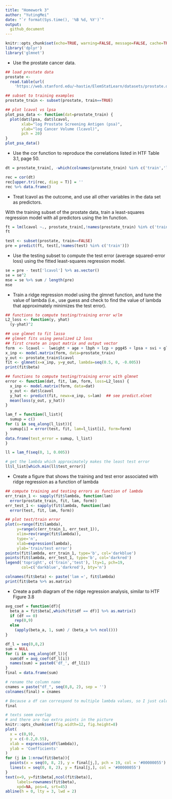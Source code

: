 ```yaml
---
title: "Homework 3"
author: "YutingMei"
date: "`r format(Sys.time(), '%B %d, %Y')`"
output:
  github_document
---
```


```r
knitr::opts_chunk$set(echo=TRUE, warning=FALSE, message=FALSE, cache=TRUE)
library('dplyr')
library('glmnet')
```

* Use the prostate cancer data.

```r
## load prostate data
prostate <- 
  read.table(url(
    'https://web.stanford.edu/~hastie/ElemStatLearn/datasets/prostate.data'))
```

```r
## subset to training examples
prostate_train <- subset(prostate, train==TRUE)
```

```r
## plot lcavol vs lpsa
plot_psa_data <- function(dat=prostate_train) {
  plot(dat$lpsa, dat$lcavol,
       xlab="log Prostate Screening Antigen (psa)",
       ylab="log Cancer Volume (lcavol)",
       pch = 20)
}
plot_psa_data()
```

* Use the cor function to reproduce the correlations listed in HTF Table 3.1, page 50.

```r
dt = prostate_train[, -which(colnames(prostate_train) %in% c('train','lpsa'))]
```

```r
rec = cor(dt)
rec[upper.tri(rec, diag = T)] = ''
rec %>% data.frame()
```

* Treat lcavol as the outcome, and use all other variables in the data set as predictors.

With the training subset of the prostate data, train a least-squares regression model with all predictors using the lm function.

```r
ft = lm(lcavol ~., prostate_train[,!names(prostate_train) %in% c('train')])
ft
```

```r
test <- subset(prostate, train==FALSE)
pre = predict(ft, test[,!names(test) %in% c('train')])
```

* Use the testing subset to compute the test error (average squared-error loss) using the fitted least-squares regression model.

```r
se = pre - test['lcavol'] %>% as.vector()
se = se^2
mse = se %>% sum / length(pre)
mse
```

* Train a ridge regression model using the glmnet function, and tune the value of lambda (i.e., use guess and check to find the value of lambda that approximately minimizes the test error).

```r
## functions to compute testing/training error w/lm
L2_loss <- function(y, yhat)
  (y-yhat)^2
```

```r
## use glmnet to fit lasso
## glmnet fits using penalized L2 loss
## first create an input matrix and output vector
form  <- lcavol ~  lweight + age + lbph + lcp + pgg45 + lpsa + svi + gleason
x_inp <- model.matrix(form, data=prostate_train)
y_out <- prostate_train$lcavol
fit <- glmnet(x=x_inp, y=y_out, lambda=seq(0.5, 0, -0.005))
print(fit$beta)
```

```r
## functions to compute testing/training error with glmnet
error <- function(dat, fit, lam, form, loss=L2_loss) {
  x_inp <- model.matrix(form, data=dat)
  y_out <- dat$lcavol
  y_hat <- predict(fit, newx=x_inp, s=lam)  ## see predict.elnet
  mean(loss(y_out, y_hat))
}
```

```r
lam_f = function(l_list){
  sumup = c()
for (i in seq_along(l_list)){
  sumup[i] = error(test, fit, lam=l_list[i], form=form)
}
data.frame(test_error = sumup, l_list)
}
```

```r
ll = lam_f(seq(0, 1, 0.005))
```

```r
# get the lambda which approximately makes the least test error
ll$l_list[which.min(ll$test_error)]
```

* Create a figure that shows the training and test error associated with ridge regression as a function of lambda

```r
## compute training and testing errors as function of lambda
err_train_1 <- sapply(fit$lambda, function(lam) 
  error(prostate_train, fit, lam, form))
err_test_1 <- sapply(fit$lambda, function(lam) 
  error(test, fit, lam, form))
```

```r
## plot test/train error
plot(x=range(fit$lambda),
     y=range(c(err_train_1, err_test_1)),
     xlim=rev(range(fit$lambda)),
     type='n',
     xlab=expression(lambda),
     ylab='train/test error')
points(fit$lambda, err_train_1, type='b', col='darkblue')
points(fit$lambda, err_test_1, type='b', col='darkred')
legend('topright', c('train','test'), lty=1, pch=19,
       col=c('darkblue','darkred'), bty='n')

colnames(fit$beta) <- paste('lam =', fit$lambda)
print(fit$beta %>% as.matrix)
```

* Create a path diagram of the ridge regression analysis, similar to HTF Figure 3.8

```r
avg_coef = function(df){
  beta_a = fit$beta[,which(fit$df == df)] %>% as.matrix()
  if (df == 0)
    rep(0,9)
  else
    (apply(beta_a, 1, sum) / (beta_a %>% ncol()))
}
```

```r
df_l = seq(0,8,2)
sum = NULL
for (i in seq_along(df_l)){
  sum$df = avg_coef(df_l[i])
  names(sum) = paste0('df_', df_l[i])
}
final = data.frame(sum)
```

```r
# rename the column name
cnames = paste("df_", seq(0,8, 2), sep = '')
colnames(final) = cnames
```

```r
# Because a df can correspond to multiple lambda values, so I just calculate the average coefficient of df(lambda)
final
```

```r
# texts seem overlap
# and there are two extra points in the picture
knitr::opts_chunk$set(fig.width=12, fig.height=8) 
plot(
  x = c(0,9),
  y = c(-0.2,0.55),
  xlab = expression(df(lambda)),
  ylab = 'Coefficients'
)
for (j in 1:nrow(fit$beta)){
  points(x = seq(0, 8, 2), y = final[j,], pch = 19, col = '#00000055')
  lines(x = seq(0, 8, 2), y = final[j,], col = '#00000055')
}
text(x=9, y=fit$beta[,ncol(fit$beta)], 
     labels=rownames(fit$beta),
     xpd=NA, pos=4, srt=45)
abline(h = 0, lty = 3, lwd = 2)
```

